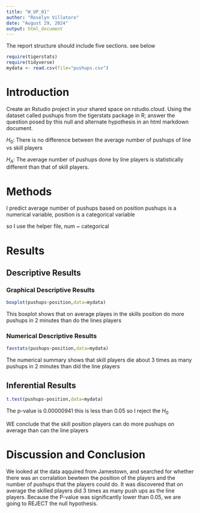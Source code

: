 ```yaml
---
title: "W_UP_01"
author: "Roselyn Villatoro"
date: "August 29, 2024"
output: html_document
---
```




The report structure should include five sections.  see below



```r
require(tigerstats)
require(tidyverse)
mydata <- read.csv(file="pushups.csv")
```

# Introduction

<!--In this section you explain what you are trying to show. Where did the data come from? What is the research or other question you are trying to answer?!-->

Create an Rstudio project in your shared space on rstudio.cloud.  Using the dataset called pushups from the tigerstats package in R; answer the question posed by this null and alternate hypothesis in an html markdown document.

$H_0$: There is no difference between the average number of pushups of line vs skill players

$H_A$: The average number of pushups done by line players is statistically different than that of skill players.

# Methods

<!--Decide on your methods: use "variable analysis" or other appropriate descriptors. Make sure to choose at least one graphical method and at least one numerical method.!-->

I predict average number of pushups based on position pushups is a numerical variable, position is a categorical variable

so I use the helper file, num ~ categorical

# Results

<!--Divide this section into two sub-sections: One for your descriptive results and one for your inferential results.!-->

## Descriptive Results

### Graphical Descriptive Results

<!--Graphical results here. Make sure to show your code. Provide appropriate labels for axes, giving units if possible, and provide a good title for the graph, too. Use the graphical results to describe the patterns if any that exist in the data as focused toward the research question!-->


```r
boxplot(pushups~position,data=mydata)
```

This boxplot shows that on average playes in the skills position do more pushups in 2 minutes than do the lines players

### Numerical Descriptive Results

<!--Numerical results go here. Use the numerical results to describe the patterns if any that exist in the data as focused toward the research question!-->

```r
favstats(pushups~position,data=mydata)
```

The numerical summary shows that skill players die about 3 times as many pushups in 2 minutes than did the line players

## Inferential Results

<!--State hypothesis clearly. Make sure your discussion of the inferential test covers all the aspects that the test output produces, such as test statistic, p-value etc. Make a decision about the null hypothesis, explain the assumptions on which the selected test/procedure was based, and why the chosen procedure satisfys the assumptions and is appropriate to answer the research question!-->

```r
t.test(pushups~position,data=mydata)
```

The p-value is 0.00000941 this is less than 0.05 so I reject the $H_0$

WE conclude that the skill position players can do more pushups on average than can the line players

# Discussion and Conclusion

<!--Discussion and conclusion here. If you found a relationship be sure to consider whether the relationship occurs because one of the variavbles causes the other, or whether they perhasps are related for some other reason. Watch the chapter 6 videos from the GeorgeTown videos collection.!-->

We looked at the data aqquired from Jamestown, and searched for whether there was an corralation bewteen the position of the players and the number of pushups that the players could do. It was discovered that on average the skilled players did 3 times as many push ups as the line players. Because the P-value was significantly lower than 0.05, we are going to REJECT the null hypothesis.